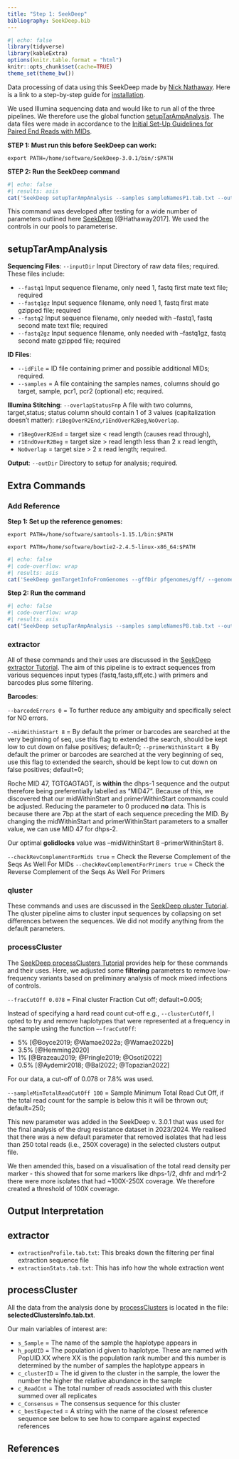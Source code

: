 ```yaml
---
title: "Step 1: SeekDeep"
bibliography: SeekDeep.bib
---
```



```r
#| echo: false
library(tidyverse)
library(kableExtra)
options(knitr.table.format = "html") 
knitr::opts_chunk$set(cache=TRUE)
theme_set(theme_bw())
```

Data processing of data using this SeekDeep made by [Nick Nathaway](https://github.com/bailey-lab/SeekDeep). Here is a link to a step-by-step guide for [installation](https://seekdeep.brown.edu/installingSeekDeep_Ubuntu.html).

We used Illumina sequencing data and would like to run all of the three pipelines. We therefore use the global function [setupTarAmpAnalysis](https://seekdeep.brown.edu/setupTarAmpAnalysis_usage.html). The data files were made in accordance to the [Initial Set-Up Guidelines for Paired End Reads with MIDs](https://seekdeep.brown.edu/tutorial_PairedEnd_withMIDs.html).

**STEP 1: Must run this before SeekDeep can work:**

`export PATH=/home/software/SeekDeep-3.0.1/bin/:$PATH`

**STEP 2: Run the SeekDeep command**

```r
#| echo: false
#| results: asis
cat('SeekDeep setupTarAmpAnalysis --samples sampleNamesP1.tab.txt --outDir output --inputDir . --idFile multipleGenePairs.id.txt --overlapStatusFnp overlapStatuses.txt --refSeqsDir markerRefSeqs/forSeekDeep/refSeqs/ --extraExtractorCmds="--barcodeErrors 0 --midWithinStart 8 --primerWithinStart 8 --checkRevComplementForMids true --checkRevComplementForPrimers true" --extraProcessClusterCmds="--fracCutOff 0.078 --sampleMinTotalReadCutOff 100" \n')
```

This command was developed after testing for a wide number of parameters outlined here [SeekDeep](https://seekdeep.brown.edu/) [@Hathaway2017]. We used the controls in our pools to parameterise. 

## setupTarAmpAnalysis

**Sequencing Files**: `--inputDir` Input Directory of raw data files; required. These files include: 

-   `--fastq1` Input sequence filename, only need 1, fastq first mate text file; required
-   `--fastq1gz` Input sequence filename, only need 1, fastq first mate gzipped file; required
-   `--fastq2` Input sequence filename, only needed with --fastq1, fastq second mate text file; required
-   `--fastq2gz` Input sequence filename, only needed with --fastq1gz, fastq second mate gzipped file; required

**ID Files**:

-   `--idFile` = ID file containing primer and possible additional MIDs; required. 
-   `--samples` = A file containing the samples names, columns should go target, sample, pcr1, pcr2 (optional) etc; required. 

**Illumina Stitching**: `--overlapStatusFnp` A file with two columns, target,status; status column should contain 1 of 3 values (capitalization doesn't matter): `r1BegOverR2End`,`r1EndOverR2Beg`,`NoOverlap`.

-   `r1BegOverR2End` = target size \< read length (causes read through),
-   `r1EndOverR2Beg` = target size \> read length less than 2 x read length,
-   `NoOverlap` = target size \> 2 x read length; required. 


**Output**: `--outDir` Directory to setup for analysis; required. 

## Extra Commands

::: panel-tabset

### Add Reference

**Step 1: Set up the reference genomes:**

`export PATH=/home/software/samtools-1.15.1/bin:$PATH` 

`export PATH=/home/software/bowtie2-2.4.5-linux-x86_64:$PATH`

```r
#| echo: false
#| code-overflow: wrap
#| results: asis
cat('SeekDeep genTargetInfoFromGenomes --gffDir pfgenomes/gff/ --genomeDir pfgenomes/genomes/ --primers GeneID.tab.txt --pairedEndLength 250 --dout markerRefSeqs --numThreads 19 --overWriteDir true --verbose \n' )
```

**Step 2: Run the command**

```r
#| echo: false
#| code-overflow: wrap
#| results: asis
cat('SeekDeep setupTarAmpAnalysis --samples sampleNamesP8.tab.txt --outDir Run-Pool-8-WRefs --inputDir . --idFile multipleGenePairs.id.txt --overlapStatusFnp overlapStatuses.txt --refSeqsDir markerRefSeqs/markerFasta/ --extraExtractorCmds="--midWithinStart 100 --primerWithinStart 100 --qualCheckCutOff .75 --qualCheckLevel 30 --checkRevComplementForMids true --checkRevComplementForPrimers true" \n' )
```

### extractor

All of these commands and their uses are discussed in the [SeekDeep extractor Tutorial](https://seekdeep.brown.edu/extractor_usage.html). The aim of this pipeline is to extract sequences from various sequences input types (fastq,fasta,sff,etc.) with primers and barcodes plus some filtering.

**Barcodes**:

`--barcodeErrors 0` =  To further reduce any ambiguity and specifically select for NO errors. 


`--midWithinStart 8` = By default the primer or barcodes are searched at the very beginning of seq, use this flag to extended the search, should be kept low to cut down on false positives; default=0;
`--primerWithinStart 8` By default the primer or barcodes are searched at the very beginning of seq, use this flag to extended the search, should be kept low to cut down on false positives; default=0;

Roche MID 47, TGTGAGTAGT, is **within** the dhps-1 sequence and the output therefore being preferentially labelled as "MID47". Because of this, we discovered that our midWithinStart and primerWithinStart commands could be adjusted. Reducing the parameter to 0 produced **no** data. This is because there are 7bp at the start of each sequence preceding the MID. By changing the midWithinStart and primerWithinStart parameters to a smaller value, we can use MID 47 for dhps-2.

Our optimal **golidlocks** value was --midWithinStart 8 --primerWithinStart 8.

`--checkRevComplementForMids true` =  Check the Reverse Complement of the Seqs As Well For MIDs 
`--checkRevComplementForPrimers true` = Check the Reverse Complement of the Seqs As Well For Primers

### qluster
These commands and uses are discussed in the [SeekDeep qluster Tutorial](https://seekdeep.brown.edu/qluster_usage.html). The qluster pipeline aims to cluster input sequences by collapsing on set differences between the sequences. We did not modify anything from the default parameters. 

### processCluster
The [SeekDeep processClusters Tutorial](https://seekdeep.brown.edu/processClusters_usage.html) provides help for these commands and their uses. Here, we adjusted some **filtering** parameters to remove low-frequency variants based on preliminary analysis of mock mixed infections of controls. 

`--fracCutOff 0.078` = Final cluster Fraction Cut off; default=0.005; 

Instead of specifying a hard read count cut-off e.g., `--clusterCutOff`, I opted to try and remove haplotypes that were represented at a frequency in the sample using the function `—-fracCutOff`: 

- 5% [@Boyce2019; @Wamae2022a; @Wamae2022b]
- 3.5% [@Hemming2020]
- 1% [@Brazeau2019; @Pringle2019; @Osoti2022]
- 0.5% [@Aydemir2018; @Bal2022; @Topazian2022]

For our data, a cut-off of 0.078 or 7.8% was used. 

`--sampleMinTotalReadCutOff 100` = Sample Minimum Total Read Cut Off, if the total read count for the sample is below this it will be thrown out; default=250;

This new parameter was added in the SeekDeep v. 3.0.1 that was used for the final analysis of the drug resistance dataset in 2023/2024. We realised that there was a new default parameter that removed isolates that had less than 250 total reads (i.e., 250X coverage) in the selected clusters output file. 

We then amended this, based on a visualisation of the total read density per marker - this showed that for some markers like dhps-1/2, dhfr and mdr1-2 there were more isolates that had ~100X-250X coverage. We therefore created a threshold of 100X coverage. 

:::


## Output Interpretation 

::: panel-tabset

## extractor

-   `extractionProfile.tab.txt`: This breaks down the filtering per final extraction sequence file
-   `extractionStats.tab.txt`: This has info how the whole extraction went

## processCluster

All the data from the analysis done by [processClusters](https://seekdeep.brown.edu/processClusters_usage.html) is located in the file: **selectedClustersInfo.tab.txt**.

Our main variables of interest are: 

-   `s_Sample` = The name of the sample the haplotype appears in
-   `h_popUID` =  The population id given to haplotype. These are named with PopUID.XX where XX is the population rank number and this number is determined by the number of samples the haplotype appears in
-   `c_clusterID` =  The id given to the cluster in the sample, the lower the number the higher the relative abundance in the sample
-   `c_ReadCnt` = The total number of reads associated with this cluster summed over all replicates
-   `c_Consensus` = The consensus sequence for this cluster
-   `c_bestExpected` = A string with the name of the closest reference sequence see below to see how to compare against expected references

::: 

## References {.unnumbered}

::: {#refs}
:::
